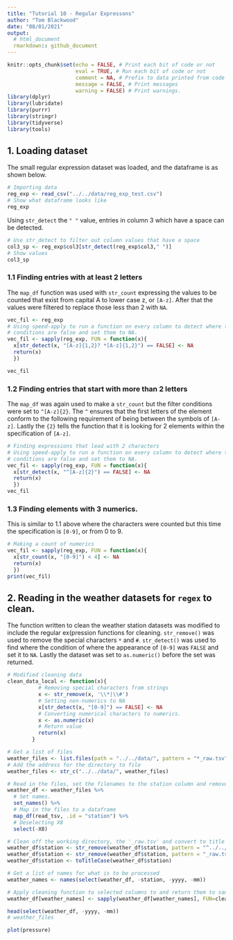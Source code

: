 ```yaml
---
title: "Tutorial 10 - Regular Expressons"
author: "Tom Blackwood"
date: "08/01/2021"
output: 
  # html_document
  rmarkdown:: github_document
---
```


```r
knitr::opts_chunk$set(echo = FALSE, # Print each bit of code or not
                      eval = TRUE, # Run each bit of code or not
                      comment = NA, # Prefix to data printed from code
                      message = FALSE, # Print messages
                      warning = FALSE) # Print warnings.
library(dplyr)
library(lubridate)
library(purrr)
library(stringr)
library(tidyverse)
library(tools)
```

## 1. Loading dataset

The small regular expression dataset was loaded, and the dataframe is as shown below.

```r
# Importing data
reg_exp <- read_csv("../../data/reg_exp_test.csv")
# Show what dataframe looks like
reg_exp
```

Using `str_detect` the `" "` value, entries in column 3 which have a space can be detected.  

```r
# Use str_detect to filter out column values that have a space
col3_sp <- reg_exp$col3[str_detect(reg_exp$col3," ")]
# Show values
col3_sp
```
### 1.1 Finding entries with at least 2 letters

The `map_df` function was used with `str_count` expressing the values to be counted that exist from capital A to lower case z, or `[A-z]`. After that the values were filtered to replace those less than 2 with `NA`.

```r

vec_fil <- reg_exp
# Using speed-apply to run a function on every column to detect where the
# conditions are false and set them to NA.
vec_fil <- sapply(reg_exp, FUN = function(x){
  x[str_detect(x, "[A-z]{1,2}? *[A-z]{1,2}") == FALSE] <- NA
  return(x)
  })

vec_fil
```
### 1.2 Finding entries that start with more than 2 letters

The `map_df` was again used to make a `str_count` but the filter conditions were set to `^[A-z]{2}`. The `^` ensures that the first letters of the element conform to the following requirement of being between the symbols of `[A-z]`. Lastly the `{2}` tells the function that it is looking for 2 elements within the specification of `[A-z]`.

```r
# Finding expressions that lead with 2 characters
# Using speed-apply to run a function on every column to detect where the
# conditions are false and set them to NA.
vec_fil <- sapply(reg_exp, FUN = function(x){
  x[str_detect(x, "^[A-z]{2}") == FALSE] <- NA
  return(x)
  })
vec_fil

```
### 1.3 Finding elements with 3 numerics.

This is similar to 1.1 above where the characters were counted but this time the specification is `[0-9]`, or from 0 to 9.

```r
# Making a count of numerics
vec_fil <- sapply(reg_exp, FUN = function(x){
  x[str_count(x, "[0-9]") < 4] <- NA
  return(x)
  })
print(vec_fil)

```

## 2. Reading in the weather datasets for `regex` to clean.

The function written to clean the weather station datasets was modified to include the regular ex(pression functions for cleaning. `str_remove()` was used to remove the special characters `*` and `#`. `str_detect()` was used to find where the condition of where the appearance of `[0-9]` was `FALSE` and set it to `NA`. Lastly the dataset was set to `as.numeric()` before the set was returned.

```r

# Modified cleaning data
clean_data_local <- function(x){
          # Removing special characters from strings
          x <- str_remove(x, '\\*|\\#')
          # Setting non-numerics to NA
          x[str_detect(x, "[0-9]") == FALSE] <- NA
          # Converting numerical characters to numerics.
          x <- as.numeric(x)
          # Return value
          return(x)
        }

# Get a list of files
weather_files <- list.files(path = "../../data/", pattern = "*_raw.tsv")
# Add the address for the directory to file
weather_files <- str_c("../../data/", weather_files)

# Read in the files, set the filenames to the station column and remove X8
weather_df <- weather_files %>%
  # Set names.
  set_names() %>%
  # Map in the files to a dataframe
  map_df(read_tsv, .id = "station") %>%
  # Deselecting X8
  select(-X8)

# Clean off the working directory, the '_raw.tsv' and convert to title case
weather_df$station <- str_remove(weather_df$station, pattern = "^../../data/")
weather_df$station <- str_remove(weather_df$station, pattern = "_raw.tsv$")
weather_df$station <- toTitleCase(weather_df$station)

# Get a list of names for what is to be processed
weather_names <- names(select(weather_df, -station, -yyyy, -mm))

# Apply cleaning function to selected columns to and return them to same columns
weather_df[weather_names] <- sapply(weather_df[weather_names], FUN=clean_data_local)

head(select(weather_df, -yyyy, -mm))
# weather_files
```


```r
plot(pressure)
```

```r

```